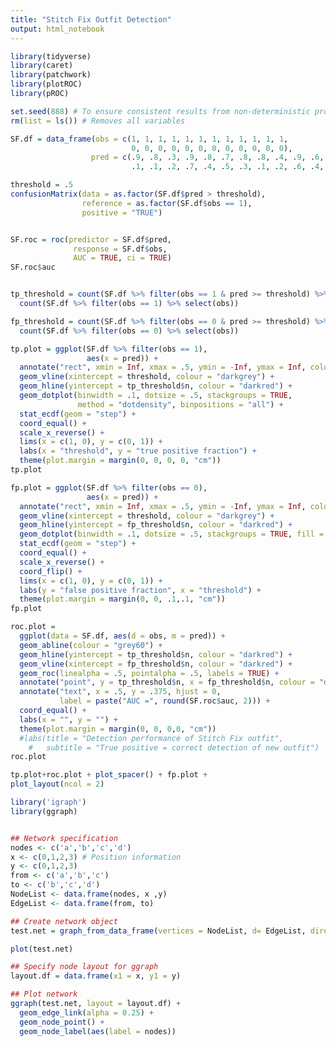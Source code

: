 ```yaml
---
title: "Stitch Fix Outfit Detection"
output: html_notebook
---
```



```r
library(tidyverse)
library(caret)
library(patchwork)
library(plotROC)
library(pROC)

set.seed(888) # To ensure consistent results from non-deterministic procedures
rm(list = ls()) # Removes all variables

```


```r

SF.df = data_frame(obs = c(1, 1, 1, 1, 1, 1, 1, 1, 1, 1, 1, 1, 
                           0, 0, 0, 0, 0, 0, 0, 0, 0, 0, 0, 0), 
                  pred = c(.9, .8, .3, .9, .8, .7, .8, .8, .4, .9, .6, .7, 
                           .1, .1, .2, .7, .4, .5, .3, .1, .2, .6, .4, .4 ))

threshold = .5
confusionMatrix(data = as.factor(SF.df$pred > threshold), 
                reference = as.factor(SF.df$obs == 1), 
                positive = "TRUE")


SF.roc = roc(predictor = SF.df$pred, 
              response = SF.df$obs, 
              AUC = TRUE, ci = TRUE)
SF.roc$auc


tp_threshold = count(SF.df %>% filter(obs == 1 & pred >= threshold) %>% select(obs)) /
  count(SF.df %>% filter(obs == 1) %>% select(obs))

fp_threshold = count(SF.df %>% filter(obs == 0 & pred >= threshold) %>% select(obs)) /
  count(SF.df %>% filter(obs == 0) %>% select(obs))

tp.plot = ggplot(SF.df %>% filter(obs == 1),
                 aes(x = pred)) + 
  annotate("rect", xmin = Inf, xmax = .5, ymin = -Inf, ymax = Inf, colour = "grey80", alpha = .1) +
  geom_vline(xintercept = threshold, colour = "darkgrey") +
  geom_hline(yintercept = tp_threshold$n, colour = "darkred") +
  geom_dotplot(binwidth = .1, dotsize = .5, stackgroups = TRUE, 
               method = "dotdensity", binpositions = "all") +
  stat_ecdf(geom = "step") +
  coord_equal() +
  scale_x_reverse() +
  lims(x = c(1, 0), y = c(0, 1)) +
  labs(x = "threshold", y = "true positive fraction") +
  theme(plot.margin = margin(0, 0, 0, 0, "cm"))
tp.plot

fp.plot = ggplot(SF.df %>% filter(obs == 0),
                 aes(x = pred)) + 
  annotate("rect", xmin = Inf, xmax = .5, ymin = -Inf, ymax = Inf, colour = "grey80", alpha = .1) +
  geom_vline(xintercept = threshold, colour = "darkgrey") +
  geom_hline(yintercept = fp_threshold$n, colour = "darkred") +
  geom_dotplot(binwidth = .1, dotsize = .5, stackgroups = TRUE, fill = "white", binpositions = "all") +
  stat_ecdf(geom = "step") +
  coord_equal() +
  scale_x_reverse() +
  coord_flip() +
  lims(x = c(1, 0), y = c(0, 1)) +
  labs(y = "false positive fraction", x = "threshold") +
  theme(plot.margin = margin(0, 0, .1,.1, "cm"))
fp.plot

roc.plot = 
  ggplot(data = SF.df, aes(d = obs, m = pred)) + 
  geom_abline(colour = "grey60") +
  geom_hline(yintercept = tp_threshold$n, colour = "darkred") +
  geom_vline(xintercept = fp_threshold$n, colour = "darkred") +
  geom_roc(linealpha = .5, pointalpha = .5, labels = TRUE) +
  annotate("point", y = tp_threshold$n, x = fp_threshold$n, colour = "darkred", size = 4) +
  annotate("text", x = .5, y = .375, hjust = 0,
           label = paste("AUC =", round(SF.roc$auc, 2))) +
  coord_equal() +
  labs(x = "", y = "") +
  theme(plot.margin = margin(0, 0, 0,0, "cm"))
  #labs(title = "Detection performance of Stitch Fix outfit",
    #   subtitle = "True positive = correct detection of new outfit")
roc.plot

tp.plot+roc.plot + plot_spacer() + fp.plot +
plot_layout(ncol = 2)


```

```r
library('igraph')
library(ggraph)


## Network specification
nodes <- c('a','b','c','d')
x <- c(0,1,2,3) # Position information
y <- c(0,1,2,3)
from <- c('a','b','c')
to <- c('b','c','d')
NodeList <- data.frame(nodes, x ,y)
EdgeList <- data.frame(from, to)

## Create network object
test.net = graph_from_data_frame(vertices = NodeList, d= EdgeList, directed = FALSE)

plot(test.net)

## Specify node layout for ggraph
layout.df = data.frame(x1 = x, y1 = y)

## Plot network
ggraph(test.net, layout = layout.df) +
  geom_edge_link(alpha = 0.25) +
  geom_node_point() +
  geom_node_label(aes(label = nodes))




```


